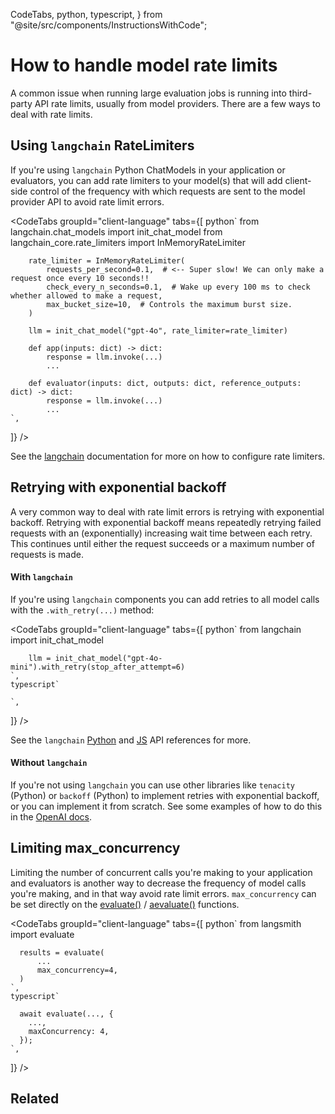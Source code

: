   CodeTabs,
  python,
  typescript,
} from "@site/src/components/InstructionsWithCode";

# How to handle model rate limits

A common issue when running large evaluation jobs is running into third-party API rate limits, usually from model providers.
There are a few ways to deal with rate limits.

## Using `langchain` RateLimiters

If you're using `langchain` Python ChatModels in your application or evaluators, you can add rate limiters to your model(s) that will add client-side control of the frequency with which requests are sent to the model provider API to avoid rate limit errors.

<CodeTabs
  groupId="client-language"
  tabs={[
    python`
        from langchain.chat_models import init_chat_model
        from langchain_core.rate_limiters import InMemoryRateLimiter

        rate_limiter = InMemoryRateLimiter(
            requests_per_second=0.1,  # <-- Super slow! We can only make a request once every 10 seconds!!
            check_every_n_seconds=0.1,  # Wake up every 100 ms to check whether allowed to make a request,
            max_bucket_size=10,  # Controls the maximum burst size.
        )

        llm = init_chat_model("gpt-4o", rate_limiter=rate_limiter)

        def app(inputs: dict) -> dict:
            response = llm.invoke(...)
            ...

        def evaluator(inputs: dict, outputs: dict, reference_outputs: dict) -> dict:
            response = llm.invoke(...)
            ...
    `,

]}
/>

See the [langchain](https://python.langchain.com/docs/how_to/chat_model_rate_limiting/) documentation for more on how to configure rate limiters.

## Retrying with exponential backoff

A very common way to deal with rate limit errors is retrying with exponential backoff.
Retrying with exponential backoff means repeatedly retrying failed requests with an (exponentially) increasing wait time between each retry.
This continues until either the request succeeds or a maximum number of requests is made.

#### With `langchain`

If you're using `langchain` components you can add retries to all model calls with the `.with_retry(...)` method:

<CodeTabs
  groupId="client-language"
  tabs={[
    python`
        from langchain import init_chat_model
        
        llm = init_chat_model("gpt-4o-mini").with_retry(stop_after_attempt=6)
    `,
    typescript`
      
    `,
  ]}
/>

See the `langchain` [Python](https://python.langchain.com/api_reference/core/language_models/langchain_core.language_models.chat_models.BaseChatModel.html#langchain_core.language_models.chat_models.BaseChatModel.with_retry) and [JS](https://v03.api.js.langchain.com/classes/_langchain_core.language_models_chat_models.BaseChatModel.html#withRetry) API references for more.

#### Without `langchain`

If you're not using `langchain` you can use other libraries like `tenacity` (Python) or `backoff` (Python) to implement retries with exponential backoff, or you can implement it from scratch.
See some examples of how to do this in the [OpenAI docs](https://platform.openai.com/docs/guides/rate-limits#retrying-with-exponential-backoff).

## Limiting max_concurrency

Limiting the number of concurrent calls you're making to your application and evaluators is another way to decrease the frequency of model calls you're making, and in that way avoid rate limit errors.
`max_concurrency` can be set directly on the [evaluate()](https://langsmith-sdk.readthedocs.io/en/late./langsmith.evaluation._runner.evaluate.html) / [aevaluate()](https://langsmith-sdk.readthedocs.io/en/late./langsmith.evaluation._arunner.aevaluate.html) functions.

<CodeTabs
  groupId="client-language"
  tabs={[
    python`
      from langsmith import evaluate
        
      results = evaluate(
          ...
          max_concurrency=4,
      )
    `,
    typescript`
      
      await evaluate(..., {
        ...,
        maxConcurrency: 4,
      });
    `,
  ]}
/>

## Related
